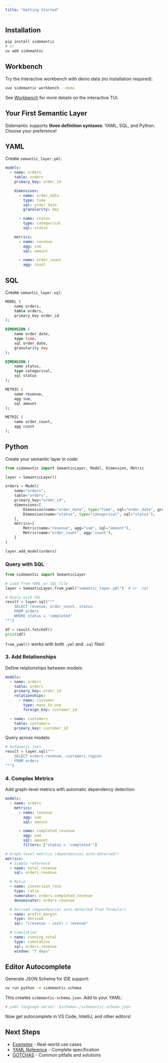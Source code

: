 ```yaml
---
title: "Getting Started"
---
```


## Installation

```bash
pip install sidemantic
# or
uv add sidemantic
```

## Workbench

Try the interactive workbench with demo data (no installation required):

```bash
uvx sidemantic workbench --demo
```

See [Workbench](workbench.qmd) for more details on the interactive TUI.

## Your First Semantic Layer

Sidemantic supports **three definition syntaxes**: YAML, SQL, and Python. Choose your preference!

::: {.panel-tabset}

## YAML

Create `semantic_layer.yml`:

```yaml
models:
  - name: orders
    table: orders
    primary_key: order_id

    dimensions:
      - name: order_date
        type: time
        sql: order_date
        granularity: day

      - name: status
        type: categorical
        sql: status

    metrics:
      - name: revenue
        agg: sum
        sql: amount

      - name: order_count
        agg: count
```

## SQL

Create `semantic_layer.sql`:

```sql
MODEL (
    name orders,
    table orders,
    primary_key order_id
);

DIMENSION (
    name order_date,
    type time,
    sql order_date,
    granularity day
);

DIMENSION (
    name status,
    type categorical,
    sql status
);

METRIC (
    name revenue,
    agg sum,
    sql amount
);

METRIC (
    name order_count,
    agg count
);
```

## Python

Create your semantic layer in code:

```python
from sidemantic import SemanticLayer, Model, Dimension, Metric

layer = SemanticLayer()

orders = Model(
    name="orders",
    table="orders",
    primary_key="order_id",
    dimensions=[
        Dimension(name="order_date", type="time", sql="order_date", granularity="day"),
        Dimension(name="status", type="categorical", sql="status"),
    ],
    metrics=[
        Metric(name="revenue", agg="sum", sql="amount"),
        Metric(name="order_count", agg="count"),
    ]
)

layer.add_model(orders)
```

:::

### Query with SQL

```python
from sidemantic import SemanticLayer

# Load from YAML or SQL file
layer = SemanticLayer.from_yaml("semantic_layer.yml")  # or .sql

# Query with SQL
result = layer.sql("""
    SELECT revenue, order_count, status
    FROM orders
    WHERE status = 'completed'
""")

df = result.fetchdf()
print(df)
```

::: {.callout-note}
`from_yaml()` works with both `.yml` and `.sql` files!
:::

### 3. Add Relationships

Define relationships between models:

```yaml
models:
  - name: orders
    table: orders
    primary_key: order_id
    relationships:
      - name: customer
        type: many_to_one
        foreign_key: customer_id

  - name: customers
    table: customers
    primary_key: customer_id
```

Query across models:

```python
# Automatic join
result = layer.sql("""
    SELECT orders.revenue, customers.region
    FROM orders
""")
```

### 4. Complex Metrics

Add graph-level metrics with automatic dependency detection:

```yaml
models:
  - name: orders
    metrics:
      - name: revenue
        agg: sum
        sql: amount

      - name: completed_revenue
        agg: sum
        sql: amount
        filters: ["status = 'completed'"]

# Graph-level metrics (dependencies auto-detected!)
metrics:
  # Simple reference
  - name: total_revenue
    sql: orders.revenue

  # Ratio
  - name: conversion_rate
    type: ratio
    numerator: orders.completed_revenue
    denominator: orders.revenue

  # Derived (dependencies auto-detected from formula!)
  - name: profit_margin
    type: derived
    sql: "(revenue - cost) / revenue"

  # Cumulative
  - name: running_total
    type: cumulative
    sql: orders.revenue
    window: "7 days"
```

## Editor Autocomplete

Generate JSON Schema for IDE support:

```bash
uv run python -m sidemantic.schema
```

This creates `sidemantic-schema.json`. Add to your YAML:

```yaml
# yaml-language-server: $schema=./sidemantic-schema.json
```

Now get autocomplete in VS Code, IntelliJ, and other editors!

## Next Steps

- [Examples](examples.qmd) - Real-world use cases
- [YAML Reference](YAML_FORMAT.md) - Complete specification
- [GOTCHAS](GOTCHAS.md) - Common pitfalls and solutions
